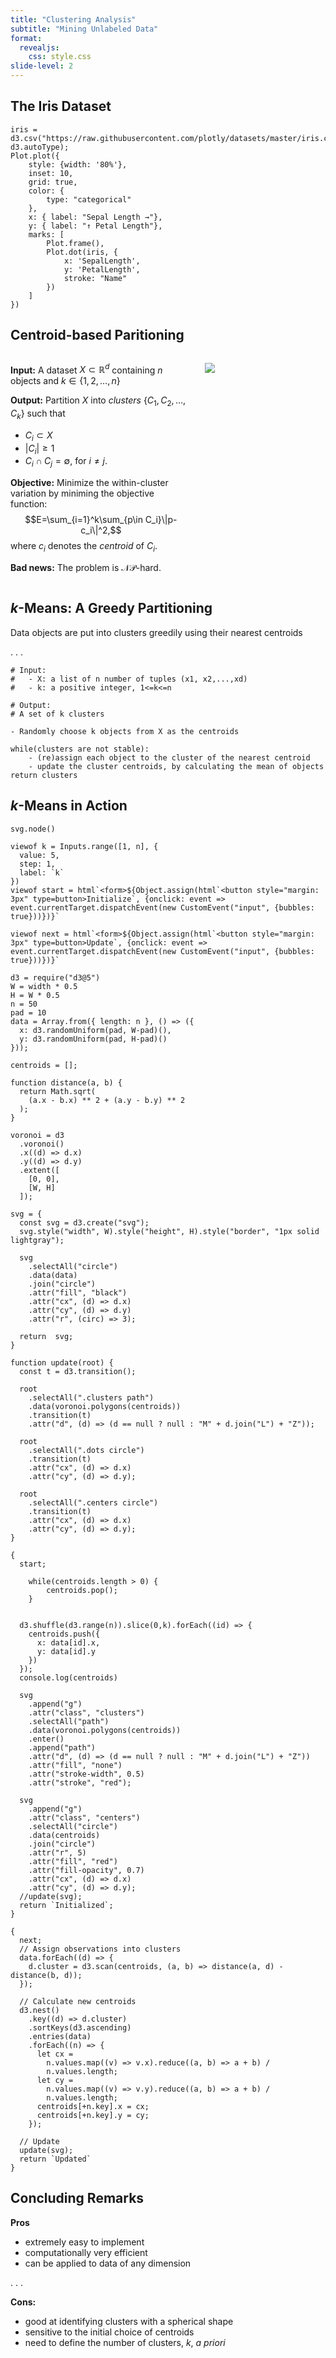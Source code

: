 ```yaml
---
title: "Clustering Analysis"
subtitle: "Mining Unlabeled Data"
format: 
  revealjs:
    css: style.css
slide-level: 2
---
```


## The Iris Dataset {.smaller}
```ojs
iris = d3.csv("https://raw.githubusercontent.com/plotly/datasets/master/iris.csv", d3.autoType);
Plot.plot({
    style: {width: '80%'},
    inset: 10,
    grid: true,
    color: {
        type: "categorical"
    },
    x: { label: "Sepal Length →"},
    y: { label: "↑ Petal Length"},
    marks: [
        Plot.frame(),
        Plot.dot(iris, {
            x: 'SepalLength',
            y: 'PetalLength',
            stroke: "Name"
        })
    ]
})
```

## Centroid-based Paritioning {.smaller}

:::: {.columns}

::: {.column width="60%"}

**Input:** A dataset $X\subset\mathbb{R}^d$ containing $n$ objects and  $k\in\{1,2,\ldots,n\}$


**Output:**  Partition $X$ into *clusters* $\{C_1,C_2,\ldots,C_k\}$ such that

- $C_i\subset X$  
- $|C_i|\geq1$  
- $C_i\cap C_j=\emptyset$, for $i\neq j$.

**Objective:**
Minimize the within-cluster variation by miniming the objective function:
$$E=\sum_{i=1}^k\sum_{p\in C_i}\|p-c_i\|^2,$$
where $c_i$ denotes the *centroid* of $C_i$.

**Bad news:** The problem is $\mathcal{NP}$-hard.
:::

::: {.column width="40%"}
![](partition.png)
:::
:::


## $k$-Means: A Greedy Partitioning

Data objects are put into clusters greedily using their nearest centroids

. . .

```.python
# Input:
#   - X: a list of n number of tuples (x1, x2,...,xd)
#   - k: a positive integer, 1<=k<=n

# Output:
# A set of k clusters

- Randomly choose k objects from X as the centroids

while(clusters are not stable):
    - (re)assign each object to the cluster of the nearest centroid
    - update the cluster centroids, by calculating the mean of objects
return clusters
```



## $k$-Means in Action {.smaller}

```ojs
svg.node()
```

```ojs
viewof k = Inputs.range([1, n], {
  value: 5,
  step: 1,
  label: `k`
})
viewof start = html`<form>${Object.assign(html`<button style="margin: 3px" type=button>Initialize`, {onclick: event => event.currentTarget.dispatchEvent(new CustomEvent("input", {bubbles: true}))})}`

viewof next = html`<form>${Object.assign(html`<button style="margin: 3px" type=button>Update`, {onclick: event => event.currentTarget.dispatchEvent(new CustomEvent("input", {bubbles: true}))})}`
```

```ojs
d3 = require("d3@5")
W = width * 0.5
H = W * 0.5
n = 50
pad = 10
data = Array.from({ length: n }, () => ({
  x: d3.randomUniform(pad, W-pad)(),
  y: d3.randomUniform(pad, H-pad)()
}));

centroids = [];

function distance(a, b) {
  return Math.sqrt(
    (a.x - b.x) ** 2 + (a.y - b.y) ** 2
  );
}

voronoi = d3
  .voronoi()
  .x((d) => d.x)
  .y((d) => d.y)
  .extent([
    [0, 0],
    [W, H]
  ]);

svg = {  
  const svg = d3.create("svg");
  svg.style("width", W).style("height", H).style("border", "1px solid lightgray");

  svg
    .selectAll("circle")
    .data(data)
    .join("circle")
    .attr("fill", "black")
    .attr("cx", (d) => d.x)
    .attr("cy", (d) => d.y)
    .attr("r", (circ) => 3);

  return  svg;
}

function update(root) {
  const t = d3.transition();

  root
    .selectAll(".clusters path")
    .data(voronoi.polygons(centroids))
    .transition(t)
    .attr("d", (d) => (d == null ? null : "M" + d.join("L") + "Z"));

  root
    .selectAll(".dots circle")
    .transition(t)
    .attr("cx", (d) => d.x)
    .attr("cy", (d) => d.y);

  root
    .selectAll(".centers circle")
    .transition(t)
    .attr("cx", (d) => d.x)
    .attr("cy", (d) => d.y);
}
```

```ojs
{
  start;

    while(centroids.length > 0) {
        centroids.pop();
    }


  d3.shuffle(d3.range(n)).slice(0,k).forEach((id) => {
    centroids.push({
      x: data[id].x,
      y: data[id].y
    })
  });
  console.log(centroids)

  svg
    .append("g")
    .attr("class", "clusters")
    .selectAll("path")
    .data(voronoi.polygons(centroids))
    .enter()
    .append("path")
    .attr("d", (d) => (d == null ? null : "M" + d.join("L") + "Z"))
    .attr("fill", "none")
    .attr("stroke-width", 0.5)
    .attr("stroke", "red");
    
  svg
    .append("g")
    .attr("class", "centers")
    .selectAll("circle")
    .data(centroids)
    .join("circle")
    .attr("r", 5)
    .attr("fill", "red")
    .attr("fill-opacity", 0.7)
    .attr("cx", (d) => d.x)
    .attr("cy", (d) => d.y);
  //update(svg);
  return `Initialized`;
}

{
  next;
  // Assign observations into clusters
  data.forEach((d) => {
    d.cluster = d3.scan(centroids, (a, b) => distance(a, d) - distance(b, d));
  });

  // Calculate new centroids
  d3.nest()
    .key((d) => d.cluster)
    .sortKeys(d3.ascending)
    .entries(data)
    .forEach((n) => {
      let cx =
        n.values.map((v) => v.x).reduce((a, b) => a + b) /
        n.values.length;
      let cy =
        n.values.map((v) => v.y).reduce((a, b) => a + b) /
        n.values.length;
      centroids[+n.key].x = cx;
      centroids[+n.key].y = cy;
    });

  // Update
  update(svg);
  return `Updated`
}
```

## Concluding Remarks {.smaller}

**Pros**  

- extremely easy to implement  
- computationally very efficient  
- can be applied to data of any dimension  

. . . 

**Cons:**  

- good at identifying clusters with a spherical shape  
- sensitive to the initial choice of centroids  
- need to define the number of clusters, $k$, *a priori*
